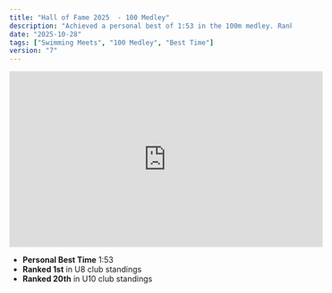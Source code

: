 ```yaml
---
title: "Hall of Fame 2025  - 100 Medley"
description: "Achieved a personal best of 1:53 in the 100m medley. Ranked 20th in the U10 club standings."
date: "2025-10-28"
tags: ["Swimming Meets", "100 Medley", "Best Time"]
version: "7"
---
```


<iframe
  width="560"
  height="315"
  src="https://www.youtube.com/embed/t85O0pPvoHY"
  title="YouTube video player"
  frameBorder="0"
  allow="accelerometer; autoplay; clipboard-write; encrypted-media; gyroscope; picture-in-picture; web-share"
  allowFullScreen
></iframe>

- **Personal Best Time** 1:53
- **Ranked 1st** in U8 club standings
- **Ranked 20th** in U10 club standings
